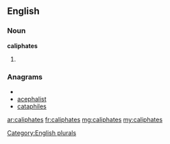 ==English==

===Noun===
'''caliphates'''

# {{plural of|[[caliphate]]}}

===Anagrams===
* {{alphagram|aacehilpst}}
* [[acephalist#English|acephalist]]
* [[cataphiles#English|cataphiles]]


[[Category:English plurals]]

[[ar:caliphates]]
[[fr:caliphates]]
[[mg:caliphates]]
[[my:caliphates]]